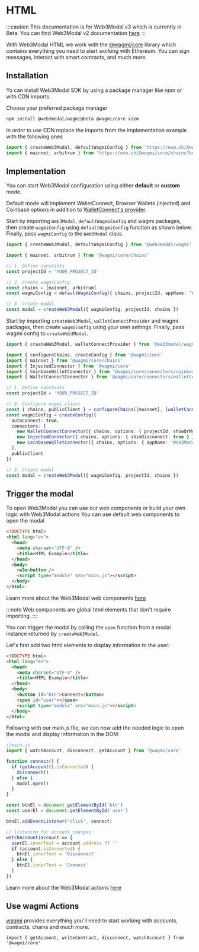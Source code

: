 
# HTML

:::caution
This documentation is for Web3Modal v3 which is currently in Beta. You can find Web3Modal v2 documentation [here](../../html/wagmi/installation.mdx)
:::

With Web3Modal HTML we work with the [@wagmi/core](https://wagmi.sh/core/getting-started) library which contains everything you need to start working with Ethereum. You can sign messages, interact with smart contracts, and much more.

<CloudBanner />

## Installation

Yo can install Web3Modal SDK by using a package manager like *npm* or with CDN imports.

<Tabs>
<TabItem value="npm" label="NPM">

Choose your preferred package manager
```bash npm2yarn
npm install @web3modal/wagmi@beta @wagmi/core viem
```

</TabItem>
<TabItem value="cdn" label="CDN">

In order to use CDN replace the imports from the implementation example with the following ones
```ts
import { createWeb3Modal, defaultWagmiConfig } from 'https://esm.sh/@web3modal/wagmi?bundle'
import { mainnet, arbitrum } from 'https://esm.sh/@wagmi/core/chains?bundle'
```

</TabItem>
</Tabs>

## Implementation

You can start Web3Modal configuration using either **default** or **custom** mode.

Default mode will implement WalletConnect, Browser Wallets (injected) and Coinbase options in addition to [WalletConnect's provider](../../../cloud/blockchain-api.md).

<Tabs>
<TabItem value="default" label="Default">

Start by importing `Web3Modal`, `defaultWagmiConfig` and wagmi packages, then create `wagmiConfig` using `defaultWagmiConfig` function as shown below.
Finally, pass `wagmiConfig` to the `Web3Modal` class.

```ts
import { createWeb3Modal, defaultWagmiConfig } from '@web3modal/wagmi'

import { mainnet, arbitrum } from '@wagmi/core/chains'

// 1. Define constants
const projectId = 'YOUR_PROJECT_ID'

// 2. Create wagmiConfig
const chains = [mainnet, arbitrum]
const wagmiConfig = defaultWagmiConfig({ chains, projectId, appName: 'Web3Modal' })

// 3. Create modal
const modal = createWeb3Modal({ wagmiConfig, projectId, chains })
```

</TabItem>
<TabItem value="custom" label="Custom">

Start by importing `createWeb3Modal`, `walletConnectProvider` and wagmi packages, then create `wagmiConfig` using your own settings.
Finally, pass wagmi config to `createWeb3Modal`.

```ts
import { createWeb3Modal, walletConnectProvider } from '@web3modal/wagmi'

import { configureChains, createConfig } from '@wagmi/core'
import { mainnet } from '@wagmi/core/chains'
import { InjectedConnector } from '@wagmi/core'
import { CoinbaseWalletConnector } from '@wagmi/core/connectors/coinbaseWallet'
import { WalletConnectConnector } from '@wagmi/core/connectors/walletConnect'

// 1. Define constants
const projectId = 'YOUR_PROJECT_ID'

// 2. Configure wagmi client
const { chains, publicClient } = configureChains([mainnet], [walletConnectProvider({ projectId })])
const wagmiConfig = createConfig({
  autoConnect: true,
  connectors: [
    new WalletConnectConnector({ chains, options: { projectId, showQrModal: false } }),
    new InjectedConnector({ chains, options: { shimDisconnect: true } }),
    new CoinbaseWalletConnector({ chains, options: { appName: 'Web3Modal' } })
  ],
  publicClient
})

// 3. Create modal
const modal = createWeb3Modal({ wagmiConfig, projectId, chains })
```

</TabItem>
</Tabs>

## Trigger the modal

To open Web3Modal you can use our web components or build your own logic with Web3Modal actions
<Tabs>
<TabItem value="components" label="Components">
You can use default web components to open the modal

```html
<!DOCTYPE html>
<html lang="en">
  <head>
    <meta charset="UTF-8" />
    <title>HTML Example</title>
  </head>
  <body>
    <w3m-button />
    <script type="module" src="main.js"></script>
  </body>
</html>
```
Learn more about the Web3Modal web components [here](./components.mdx)

:::note
Web components are global html elements that don't require importing.
:::
</TabItem>
<TabItem value="actions" label="Actions">

You can trigger the modal by calling the `open` function from a modal instance returned by `createWeb3Modal`.

Let's first add two html elements to display information to the user:

```html
<!DOCTYPE html>
<html lang="en">
  <head>
    <meta charset="UTF-8" />
    <title>HTML Example</title>
  </head>
  <body>
    <button id="btn">Connect</button>
    <span id="user"></span>
    <script type="module" src="main.js"></script>
  </body>
</html>
```

Following with our main.js file, we can now add the needed logic to open the modal and display information in the DOM:

```ts
//main.js
import { watchAccount, disconnect, getAccount } from '@wagmi/core'

function connect() {
  if (getAccount().isConnected) {
    disconnect()
  } else {
    modal.open()
  }
}

const btnEl = document.getElementById('btn')
const userEl = document.getElementById('user')

btnEl.addEventListener('click', connect)

// listening for account changes
watchAccount(account => {
  userEl.innerText = account.address ?? ''
  if (account.isConnected) {
    btnEl.innerText = 'Disconnect'
  } else {
    btnEl.innerText = 'Connect'
  }
})
```

Learn more about the Web3Modal actions [here](./actions.mdx)
</TabItem>
</Tabs>

## Use wagmi Actions

[wagmi](https://wagmi.sh) provides everything you'll need to start working with accounts, contracts, chains and much more.

```tsx
import { getAccount, writeContract, disconnect, watchAccount } from '@wagmi/core'
```
